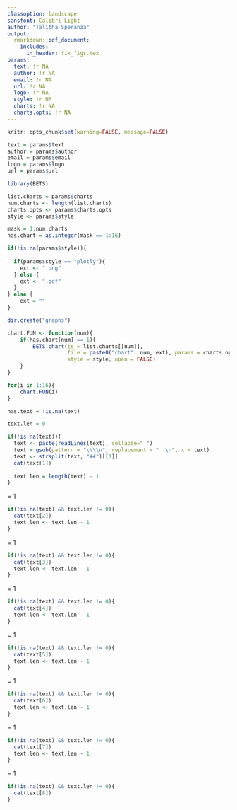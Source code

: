 ```yaml
---
classoption: landscape
sansfont: Calibri Light
author: "Talitha Speranza"
output:
  rmarkdown::pdf_document:
    includes:  
      in_header: fix_figs.tex
params: 
  text: !r NA
  author: !r NA
  email: !r NA
  url: !r NA
  logo: !r NA
  style: !r NA
  charts: !r NA
  charts.opts: !r NA
---
```


\fontfamily{lmss}\selectfont

```r
knitr::opts_chunk$set(warning=FALSE, message=FALSE)

text = params$text
author = params$author
email = params$email
logo = params$logo
url = params$url
```

```r
library(BETS)

list.charts = params$charts
num.charts <- length(list.charts)
charts.opts <- params$charts.opts
style <- params$style

mask = 1:num.charts
has.chart = as.integer(mask == 1:16)

if(!is.na(params$style)){
    
  if(params$style == "plotly"){
    ext <- ".png"
  } else {
    ext <- ".pdf"
  }
} else {
    ext = ""
}

dir.create("graphs")

chart.FUN <- function(num){
    if(has.chart[num] == 1){
        BETS.chart(ts = list.charts[[num]], 
                   file = paste0("chart", num, ext), params = charts.opts[[num]], 
                   style = style, open = FALSE)
    }
}

for(i in 1:16){
    chart.FUN(i)
}

has.text = !is.na(text)
```

\def\haslogo{`r as.integer(!is.na(logo))`}
\def\haswebsite{`r as.integer(!is.na(url))`} 
\def\hastext{`r as.integer(has.text)`}

\def\first{`r has.chart[1]`}
\def\second{`r has.chart[2]`}
\def\third{`r has.chart[3]`}
\def\fourth{`r has.chart[4]`}
\def\fifth{`r has.chart[5]`}
\def\sixth{`r has.chart[6]`}
\def\seventh{`r has.chart[7]`}
\def\eighth{`r has.chart[8]`}
\def\ninth{`r has.chart[9]`}
\def\tenth{`r has.chart[10]`}
\def\eleventh{`r has.chart[11]`}
\def\twelfth{`r has.chart[12]`}
\def\thirteenth{`r has.chart[13]`}
\def\fourteenth{`r has.chart[14]`}
\def\fifteenth{`r has.chart[15]`}
\def\sixteenth{`r has.chart[16]`}

\fancypagestyle{plain}{
  \fancyhf{}%
  \setlength{\headheight}{45pt} 
  \fancyhead[L]{
    \includegraphics[width=\linewidth,height=40pt]{logo_custom} }
  \ifnum\hastext = 1
  \fancyhead[R]{
    {\fontfamily{lmss}\selectfont
    {\footnotesize Analysis by} \\
    \ifnum\haslogo = 1
      \includegraphics[width=\linewidth,height=35pt]{`r logo`} \\
    \else
      `r author` \\
    \fi
    \ifnum\haswebsite = 1
      {\small \url{`r url`}}
    \fi
    }
  }
  \fi
  \fancyfoot[L]{
     {\fontfamily{lmss}\selectfont
     {\small Charts generated by the \textbf{BETS R Package} on `r Sys.Date()` $\diamond$ \textbf{\url{https://github.com/pedrocostaferreira/BETS}}}}
  }
  \fancyfoot[R]{
    \thepage\  / \pageref{LastPage} }
}
\pagestyle{plain}


\begin{figure}[h]
\ifnum\first = 1
    \begin{subfigure}{.49\textwidth}
      \centering
      \includegraphics[width=11.0cm,keepaspectratio]{graphs/`r paste0("chart1",ext)`}
      \label{chart1}
    \end{subfigure}
\fi
~
\ifnum\second = 1
    \begin{subfigure}{.49\textwidth}
      \centering
      \includegraphics[width=11.0cm,keepaspectratio]{graphs/`r paste0("chart2",ext)`}
      \label{chart2}
    \end{subfigure}
\fi
\end{figure}


```r
text.len = 0

if(!is.na(text)){
  text <- paste(readLines(text), collapse=" ")
  text = gsub(pattern = "\\\\n", replacement = "  \n", x = text)
  text <- strsplit(text, "##")[[1]]
  cat(text[1])
  
  text.len = length(text) - 1
}
```


\ifnum\hastext = 1
  \newpage
  \pagestyle{plain}
\fi


\begin{figure}[h]
\ifnum\third = 1
    \begin{subfigure}{.49\textwidth}
      \centering
      \includegraphics[width=11.0cm,keepaspectratio]{graphs/`r paste0("chart3",ext)`}
      \label{chart3}
    \end{subfigure}
\fi
~
\ifnum\fourth = 1
    \begin{subfigure}{.49\textwidth}
      \centering
      \includegraphics[width=11.0cm,keepaspectratio]{graphs/`r paste0("chart4",ext)`}
      \label{chart4}
    \end{subfigure}
\fi
\end{figure}


```r
if(!is.na(text) && text.len != 0){
  cat(text[2])
  text.len <- text.len - 1
} 
```

\def\hastext{`r as.integer(text.len != 0)`}

\ifnum\fifth = 1
  \newpage
  \pagestyle{plain}


\begin{figure}[h]
\ifnum\fifth = 1
    \begin{subfigure}{.49\textwidth}
      \centering
      \includegraphics[width=11.0cm,keepaspectratio]{graphs/`r paste0("chart5",ext)`}
      \label{chart5}
    \end{subfigure}
\fi
~
\ifnum\sixth = 1
    \begin{subfigure}{.49\textwidth}
      \centering
      \includegraphics[width=11.0cm,keepaspectratio]{graphs/`r paste0("chart6",ext)`}
      \label{chart6}
    \end{subfigure}
\fi
\end{figure}

```r
if(!is.na(text) && text.len != 0){
  cat(text[3])
  text.len <- text.len - 1
} 
```

\def\hastext{`r as.integer(text.len != 0)`}

\ifnum\hastext = 1
  \newpage
  \pagestyle{plain}
\fi

\begin{figure}[h]
\ifnum\seventh = 1
    \begin{subfigure}{.49\textwidth}
      \centering
      \includegraphics[width=11.0cm,keepaspectratio]{graphs/`r paste0("chart7",ext)`}
      \label{chart7}
    \end{subfigure}
\fi
~
\ifnum\eighth = 1
    \begin{subfigure}{.49\textwidth}
      \centering
      \includegraphics[width=11.0cm,keepaspectratio]{graphs/`r paste0("chart8",ext)`}
      \label{chart8}
    \end{subfigure}
\fi
\end{figure}

```r
if(!is.na(text) && text.len != 0){
  cat(text[4])
  text.len <- text.len - 1
} 
```

\def\hastext{`r as.integer(text.len != 0)`}

\ifnum\ninth = 1
    \newpage
    \pagestyle{plain}


\begin{figure}[h]
\ifnum\ninth = 1
    \begin{subfigure}{.49\textwidth}
      \centering
      \includegraphics[width=11.0cm,keepaspectratio]{graphs/`r paste0("chart9",ext)`}
      \label{chart9}
    \end{subfigure}
\fi
~
\ifnum\tenth = 1
    \begin{subfigure}{.49\textwidth}
      \centering
      \includegraphics[width=11.0cm,keepaspectratio]{graphs/`r paste0("chart10",ext)`}
      \label{chart10}
    \end{subfigure}
\fi
\end{figure}

```r
if(!is.na(text) && text.len != 0){
  cat(text[5])
  text.len <- text.len - 1
} 
```

\def\hastext{`r as.integer(text.len != 0)`}

\ifnum\hastext = 1
  \newpage
  \pagestyle{plain}
\fi

\begin{figure}[h]
\ifnum\eleventh = 1
    \begin{subfigure}{.49\textwidth}
      \centering
      \includegraphics[width=11.0cm,keepaspectratio]{graphs/`r paste0("chart11",ext)`}
      \label{chart11}
    \end{subfigure}
\fi
~
\ifnum\twelfth = 1
    \begin{subfigure}{.49\textwidth}
      \centering
      \includegraphics[width=11.0cm,keepaspectratio]{graphs/`r paste0("chart12",ext)`}
      \label{chart12}
    \end{subfigure}
\fi
\end{figure}


```r
if(!is.na(text) && text.len != 0){
  cat(text[6])
  text.len <- text.len - 1
} 
```

\def\hastext{`r as.integer(text.len != 0)`}

\ifnum\thirteenth = 1
    \newpage
    \pagestyle{plain}


\begin{figure}[h]
\ifnum\thirteenth = 1
    \begin{subfigure}{.49\textwidth}
      \centering
      \includegraphics[width=11.0cm,keepaspectratio]{graphs/`r paste0("chart13",ext)`}
      \label{chart13}
    \end{subfigure}
\fi
~
\ifnum\fourteenth = 1
    \begin{subfigure}{.49\textwidth}
      \centering
      \includegraphics[width=11.0cm,keepaspectratio]{graphs/`r paste0("chart14",ext)`}
      \label{chart14}
    \end{subfigure}
\fi
\end{figure}

```r
if(!is.na(text) && text.len != 0){
  cat(text[7])
  text.len <- text.len - 1
} 
```

\def\hastext{`r as.integer(text.len != 0)`}

\ifnum\hastext = 1
  \newpage
  \pagestyle{plain}
\fi


\begin{figure}[h]
\ifnum\fifteenth = 1
    \begin{subfigure}{.49\textwidth}
      \centering
      \includegraphics[width=11.0cm,keepaspectratio]{graphs/`r paste0("chart15",ext)`}
      \label{chart15}
    \end{subfigure}
\fi
~
\ifnum\sixteenth = 1
    \begin{subfigure}{.49\textwidth}
      \centering
      \includegraphics[width=11.0cm,keepaspectratio]{graphs/`r paste0("chart16",ext)`}
      \label{chart16}
    \end{subfigure}
\fi
\end{figure}

```r
if(!is.na(text) && text.len != 0){
  cat(text[8])
} 
```

\fi
\fi
\fi


